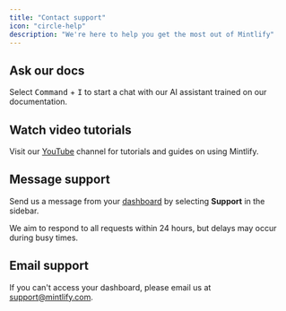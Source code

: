 ```yaml
---
title: "Contact support"
icon: "circle-help"
description: "We're here to help you get the most out of Mintlify"
---
```


## Ask our docs

Select <kbd>Command</kbd> + <kbd>I</kbd> to start a chat with our AI assistant trained on our documentation.

## Watch video tutorials

Visit our [YouTube](https://www.youtube.com/@GetMintlify/videos) channel for tutorials and guides on using Mintlify.

## Message support

Send us a message from your [dashboard](https://dashboard.mintlify.com/) by selecting **Support** in the sidebar.

<Info>
We aim to respond to all requests within 24 hours, but delays may occur during busy times.
</Info>

## Email support

If you can't access your dashboard, please email us at <a href="mailto:support@mintlify.com">support@mintlify.com</a>.
